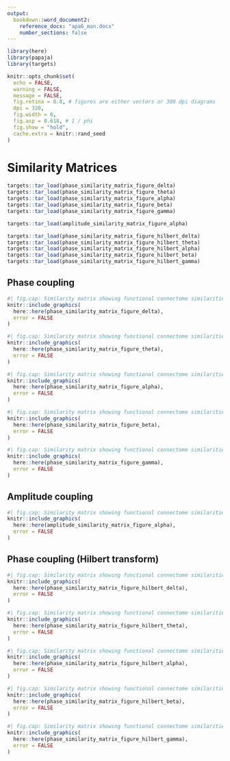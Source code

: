 ```yaml
---
output:
  bookdown::word_document2:
    reference_docx: "apa6_man.docx"
    number_sections: false
---
```


```r
library(here)
library(papaja)
library(targets)

knitr::opts_chunk$set(
  echo = FALSE,
  warning = FALSE,
  message = FALSE,
  fig.retina = 0.8, # figures are either vectors or 300 dpi diagrams
  dpi = 320,
  fig.width = 6,
  fig.asp = 0.618, # 1 / phi
  fig.show = "hold",
  cache.extra = knitr::rand_seed
)
```

# Similarity Matrices

```r
targets::tar_load(phase_similarity_matrix_figure_delta)
targets::tar_load(phase_similarity_matrix_figure_theta)
targets::tar_load(phase_similarity_matrix_figure_alpha)
targets::tar_load(phase_similarity_matrix_figure_beta)
targets::tar_load(phase_similarity_matrix_figure_gamma)

targets::tar_load(amplitude_similarity_matrix_figure_alpha)

targets::tar_load(phase_similarity_matrix_figure_hilbert_delta)
targets::tar_load(phase_similarity_matrix_figure_hilbert_theta)
targets::tar_load(phase_similarity_matrix_figure_hilbert_alpha)
targets::tar_load(phase_similarity_matrix_figure_hilbert_beta)
targets::tar_load(phase_similarity_matrix_figure_hilbert_gamma)
```

## Phase coupling

```r
#| fig.cap: Similarity matrix showing functional connectome similarities within and between participants for phase coupling functional connectomes in the delta band.
knitr::include_graphics(
  here::here(phase_similarity_matrix_figure_delta),
  error = FALSE
)
```

\newpage

```r
#| fig.cap: Similarity matrix showing functional connectome similarities within and between participants for phase coupling functional connectomes in the theta band.
knitr::include_graphics(
  here::here(phase_similarity_matrix_figure_theta),
  error = FALSE
)
```

\newpage

```r
#| fig.cap: Similarity matrix showing functional connectome similarities within and between participants for phase coupling functional connectomes in the alpha band.
knitr::include_graphics(
  here::here(phase_similarity_matrix_figure_alpha),
  error = FALSE
)
```

\newpage

```r
#| fig.cap: Similarity matrix showing functional connectome similarities within and between participants for phase coupling functional connectomes in the beta band.
knitr::include_graphics(
  here::here(phase_similarity_matrix_figure_beta),
  error = FALSE
)
```

\newpage

```r
#| fig.cap: Similarity matrix showing functional connectome similarities within and between participants for phase coupling functional connectomes in the gamma band.
knitr::include_graphics(
  here::here(phase_similarity_matrix_figure_gamma),
  error = FALSE
)
```

\newpage

## Amplitude coupling

```r
#| fig.cap: Similarity matrix showing functional connectome similarities within and between participants for amplitude coupling functional connectomes in the alpha band.
knitr::include_graphics(
  here::here(amplitude_similarity_matrix_figure_alpha),
  error = FALSE
)
```

\newpage

## Phase coupling (Hilbert transform)

```r
#| fig.cap: Similarity matrix showing functional connectome similarities within and between participants for phase coupling (Hilbert transform) functional connectomes in the delta band.
knitr::include_graphics(
  here::here(phase_similarity_matrix_figure_hilbert_delta),
  error = FALSE
)
```

\newpage

```r
#| fig.cap: Similarity matrix showing functional connectome similarities within and between participants for phase coupling (Hilbert transform) functional connectomes in the theta band.
knitr::include_graphics(
  here::here(phase_similarity_matrix_figure_hilbert_theta),
  error = FALSE
)
```

\newpage

```r
#| fig.cap: Similarity matrix showing functional connectome similarities within and between participants for phase coupling (Hilbert transform) functional connectomes in the alpha band.
knitr::include_graphics(
  here::here(phase_similarity_matrix_figure_hilbert_alpha),
  error = FALSE
)
```

\newpage

```r
#| fig.cap: Similarity matrix showing functional connectome similarities within and between participants for phase coupling (Hilbert transform) functional connectomes in the beta band.
knitr::include_graphics(
  here::here(phase_similarity_matrix_figure_hilbert_beta),
  error = FALSE
)
```

\newpage

```r
#| fig.cap: Similarity matrix showing functional connectome similarities within and between participants for phase coupling (Hilbert transform) functional connectomes in the gamma band.
knitr::include_graphics(
  here::here(phase_similarity_matrix_figure_hilbert_gamma),
  error = FALSE
)
```
